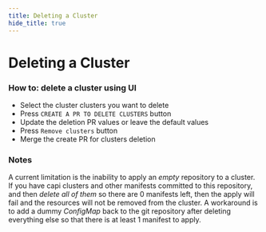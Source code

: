 ```yaml
---
title: Deleting a Cluster
hide_title: true
---
```



# Deleting a Cluster <TierLabel tiers="Enterprise" />

### How to: delete a cluster using UI

- Select the cluster clusters you want to delete
- Press `CREATE A PR TO DELETE CLUSTERS` button
- Update the deletion PR values or leave the default values
- Press `Remove clusters` button
- Merge the create PR for clusters deletion

### Notes

A current limitation is the inability to apply an _empty_ repository to a cluster. If you have capi clusters and other manifests committed to this repository, and then _delete all of them_ so there are 0 manifests left, then the apply will fail and the resources will not be removed from the cluster.
A workaround is to add a dummy _ConfigMap_ back to the git repository after deleting everything else so that there is at least 1 manifest to apply.
